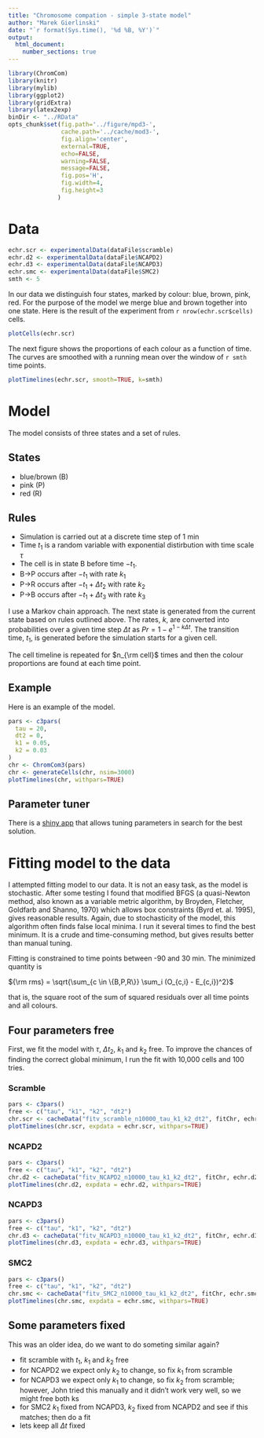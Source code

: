 ```yaml
---
title: "Chromosome compation - simple 3-state model"
author: "Marek Gierlinski"
date: "`r format(Sys.time(), '%d %B, %Y')`"
output:
  html_document:
    number_sections: true
---
```



```r
library(ChromCom)
library(knitr)
library(mylib)
library(ggplot2)
library(gridExtra)
library(latex2exp)
binDir <- "../RData"
opts_chunk$set(fig.path='../figure/mpd3-', 
               cache.path='../cache/mod3-', 
               fig.align='center',
               external=TRUE,
               echo=FALSE,
               warning=FALSE,
               message=FALSE,
               fig.pos='H',
               fig.width=4,
               fig.height=3
              )
```

# Data

```r
echr.scr <- experimentalData(dataFile$scramble)
echr.d2 <- experimentalData(dataFile$NCAPD2)
echr.d3 <- experimentalData(dataFile$NCAPD3)
echr.smc <- experimentalData(dataFile$SMC2)
smth <- 5
```

In our data we distinguish four states, marked by colour: blue, brown, pink, red. For the purpose of the model we merge blue and brown together into one state. Here is the result of the experiment from `r nrow(echr.scr$cells)` cells.

```r
plotCells(echr.scr)
```

The next figure shows the proportions of each colour as a function of time. The curves are smoothed with a running mean over the window of `r smth` time points.

```r
plotTimelines(echr.scr, smooth=TRUE, k=smth)
```


# Model

The model consists of three states and a set of rules.

## States

* blue/brown (B)
* pink (P)
* red (R)
 
## Rules

- Simulation is carried out at a discrete time step of 1 min
- Time $t_1$ is a random variable with exponential distirbution with time scale $\tau$
- The cell is in state B before time $-t_1$.
- B$\rightarrow$P occurs after $-t_1$ with rate $k_1$
- P$\rightarrow$R occurs after $-t_1 + \Delta t_2$ with rate $k_2$
- P$\rightarrow$B occurs after $-t_1 + \Delta t_3$ with rate $k_3$


I use a Markov chain approach. The next state is generated from the current state based on rules outlined above. The rates, $k$, are converted into probabilities over a given time step $\Delta t$ as $Pr = 1 - e^{1 - k\Delta t}$. The transition time, $t_1$, is generated before the simulation starts for a given cell.

The cell timeline is repeated for $n_{\rm cell}$ times and then the colour proportions are found at each time point.

## Example

Here is an example of the model.

```r
pars <- c3pars(
  tau = 20,
  dt2 = 0,
  k1 = 0.05,
  k2 = 0.03
)
chr <- ChromCom3(pars)
chr <- generateCells(chr, nsim=3000)
plotTimelines(chr, withpars=TRUE)
```

## Parameter tuner

There is a [shiny app](https://shiny.compbio.dundee.ac.uk/marek_chromcom/param_tuner/) that allows tuning parameters in search for the best solution.

# Fitting model to the data

I attempted fitting model to our data. It is not an easy task, as the model is stochastic. After some testing I found that modified BFGS (a quasi-Newton method, also known as a variable metric algorithm, by Broyden, Fletcher, Goldfarb and Shanno, 1970) which allows box constraints (Byrd et. al. 1995), gives reasonable results. Again, due to stochasticity of the model, this algorithm often finds false local minima. I run it several times to find the best minimum. It is a crude and time-consuming method, but gives results better than manual tuning.

Fitting is constrained to time points between -90 and 30 min. The minimized quantity is

${\rm rms} = \sqrt{\sum_{c \in \{B,P,R\}} \sum_i (O_{c,i} - E_{c,i})^2}$

that is, the square root of the sum of squared residuals over all time points and all colours.

## Four parameters free

First, we fit the model with $\tau$, $\Delta t_2$, $k_1$ and $k_2$ free. To improve the chances of finding the correct global minimum, I run the fit with 10,000 cells and 100 tries.

### Scramble

```r
pars <- c3pars()
free <- c("tau", "k1", "k2", "dt2")
chr.scr <- cacheData("fitv_scramble_n10000_tau_k1_k2_dt2", fitChr, echr.scr, pars, free, nsim=10000, ntry=100, ncores=6, binDir=binDir)
plotTimelines(chr.scr, expdata = echr.scr, withpars=TRUE)
```

### NCAPD2

```r
pars <- c3pars()
free <- c("tau", "k1", "k2", "dt2")
chr.d2 <- cacheData("fitv_NCAPD2_n10000_tau_k1_k2_dt2", fitChr, echr.d2, pars, free, nsim=10000, ntry=100, ncores=6, binDir=binDir)
plotTimelines(chr.d2, expdata = echr.d2, withpars=TRUE)
```


### NCAPD3

```r
pars <- c3pars()
free <- c("tau", "k1", "k2", "dt2")
chr.d3 <- cacheData("fitv_NCAPD3_n10000_tau_k1_k2_dt2", fitChr, echr.d3, pars, free, nsim=10000, ntry=100, ncores=6, binDir=binDir)
plotTimelines(chr.d3, expdata = echr.d3, withpars=TRUE)
```

### SMC2

```r
pars <- c3pars()
free <- c("tau", "k1", "k2", "dt2")
chr.smc <- cacheData("fitv_SMC2_n10000_tau_k1_k2_dt2", fitChr, echr.smc, pars, free, nsim=10000, ntry=100, ncores=6, binDir=binDir)
plotTimelines(chr.smc, expdata = echr.smc, withpars=TRUE)
```

## Some parameters fixed

This was an older idea, do we want to do someting similar again?

- fit scramble with $t_1$, $k_1$ and $k_2$ free
- for NCAPD2 we expect only $k_2$ to change, so fix $k_1$ from scramble
- for NCAPD3 we expect only $k_1$ to change, so fix $k_2$ from scramble; however, John tried this manually and it didn't work very well, so we might free both ks
- for SMC2 $k_1$ fixed from NCAPD3, $k_2$ fixed from NCAPD2 and see if this matches; then do a fit
- lets keep all $\Delta t$ fixed

